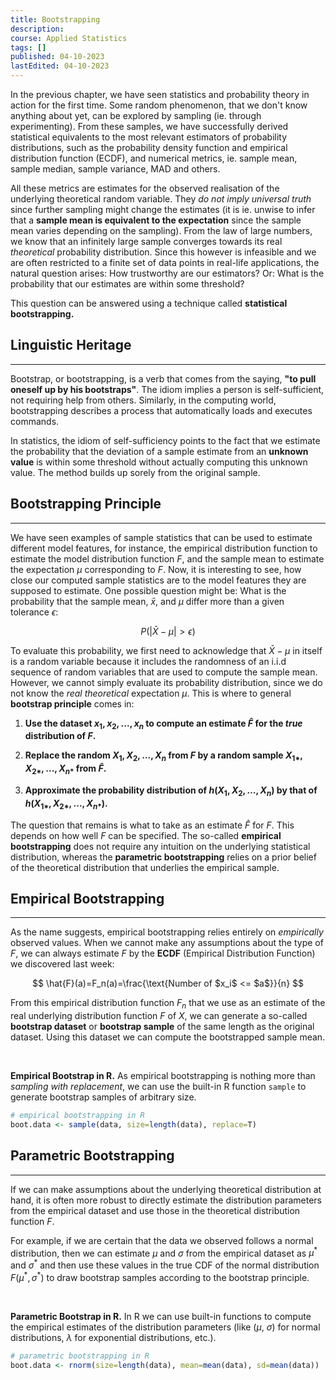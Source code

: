```yaml
---
title: Bootstrapping
description:
course: Applied Statistics
tags: []
published: 04-10-2023
lastEdited: 04-10-2023
---
```


In the previous chapter, we have seen statistics and probability theory in
action for the first time. Some random phenomenon, that we don't know anything
about yet, can be explored by sampling (ie. through experimenting). From these
samples, we have successfully derived statistical equivalents to the most
relevant estimators of probability distributions, such as the probability
density function and empirical distribution function (ECDF), and numerical
metrics, ie. sample mean, sample median, sample variance, MAD and others.

All these metrics are estimates for the observed realisation of the underlying
theoretical random variable. They _do not imply universal truth_ since further
sampling might change the estimates (it is ie. unwise to infer that a **sample
mean is equivalent to the expectation** since the sample mean varies depending
on the sampling). From the law of large numbers, we know that an infinitely
large sample converges towards its real _theoretical_ probability distribution.
Since this however is infeasible and we are often restricted to a finite set of
data points in real-life applications, the natural question arises: How
trustworthy are our estimators? Or: What is the probability that our estimates
are within some threshold?

This question can be answered using a technique called **statistical
bootstrapping.**

## Linguistic Heritage

---

Bootstrap, or bootstrapping, is a verb that comes from the saying, **"to pull
oneself up by his bootstraps"**. The idiom implies a person is self-sufficient,
not requiring help from others. Similarly, in the computing world, bootstrapping
describes a process that automatically loads and executes commands.

In statistics, the idiom of self-sufficiency points to the fact that we estimate
the probability that the deviation of a sample estimate from an **unknown
value** is within some threshold without actually computing this unknown value.
The method builds up sorely from the original sample.

## Bootstrapping Principle

---

We have seen examples of sample statistics that can be used to estimate
different model features, for instance, the empirical distribution function to
estimate the model distribution function $F$, and the sample mean to estimate
the expectation $\mu$ corresponding to $F$. Now, it is interesting to see, how
close our computed sample statistics are to the model features they are supposed
to estimate. One possible question might be: What is the probability that the
sample mean, $\bar{x}$, and $\mu$ differ more than a given tolerance $\epsilon$:

$$
P(|\bar{X}-\mu| > \epsilon)
$$

To evaluate this probability, we first need to acknowledge that $\bar{X}-\mu$ in
itself is a random variable because it includes the randomness of an i.i.d
sequence of random variables that are used to compute the sample mean. However,
we cannot simply evaluate its probability distribution, since we do not know the
_real theoretical_ expectation $\mu$. This is where to general **bootstrap
principle** comes in:

1. **Use the dataset $x_1, x_2, ..., x_n$ to compute an estimate $\hat{F}$ for
   the _true_ distribution of $F$.**

2. **Replace the random $X_1, X_2, ..., X_n$ from $F$ by a random sample
   $X_{1*},X_{2*}, ..., X_{n*}$ from $\hat{F}$.**

3. **Approximate the probability distribution of $h(X_1, X_2, \ldots, X_n)$ by
   that of $h(X_{1*},X_{2*}, ..., X_{n*})$.**

The question that remains is what to take as an estimate $\hat{F}$ for $F$. This
depends on how well $F$ can be specified. The so-called **empirical
bootstrapping** does not require any intuition on the underlying statistical
distribution, whereas the **parametric bootstrapping** relies on a prior belief
of the theoretical distribution that underlies the empirical sample.

## Empirical Bootstrapping

---

As the name suggests, empirical bootstrapping relies entirely on _empirically_
observed values. When we cannot make any assumptions about the type of $F$, we
can always estimate $F$ by the **ECDF** (Empirical Distribution Function) we
discovered last week:

$$
\hat{F}(a)=F_n(a)=\frac{\text{Number of $x_i$ <= $a$}}{n}
$$

From this empirical distribution function $F_n$ that we use as an estimate of
the real underlying distribution function $F$ of $X$, we can generate a
so-called **bootstrap dataset** or **bootstrap sample** of the same length as
the original dataset. Using this dataset we can compute the bootstrapped sample
mean.

<br />

**Empirical Bootstrap in R.** As empirical bootstrapping is nothing more than
_sampling with replacement_, we can use the built-in R function `sample` to
generate bootstrap samples of arbitrary size.

```r
# empirical bootstrapping in R
boot.data <- sample(data, size=length(data), replace=T)
```

## Parametric Bootstrapping

---

If we can make assumptions about the underlying theoretical distribution at
hand, it is often more robust to directly estimate the distribution parameters
from the empirical dataset and use those in the theoretical distribution
function $F$.

For example, if we are certain that the data we observed follows a normal
distribution, then we can estimate $\mu$ and $\sigma$ from the empirical dataset
as $\mu^*$ and $\sigma^*$ and then use these values in the true CDF of the
normal distribution $F(\mu^*, \sigma^*)$ to draw bootstrap samples according to
the bootstrap principle.

<br />

**Parametric Bootstrap in R.** In R we can use built-in functions to compute the
empirical estimates of the distribution parameters (like ($\mu$, $\sigma$) for
normal distributions, $\lambda$ for exponential distributions, etc.).

```r
# parametric bootstrapping in R
boot.data <- rnorm(size=length(data), mean=mean(data), sd=mean(data))
```
